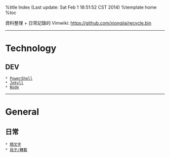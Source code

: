 %title Index (Last update: Sat Feb  1 18:51:52 CST 2014)
%template home
%toc

資料整理 + 日常記錄的 Vimwiki: https://github.com/xiongjia/recycle.bin 

-----

= Technology =
== DEV ==
 * [[dev/ps1|PowerShell]] 
 * [[dev/jekyll|Jekyll]] 
 * [[dev/node|Node]] 

-----

= General =
== 日常 ==
 * [[general/emoticon|顏文字]] 
 * [[general/txt|段子/轉載]]


